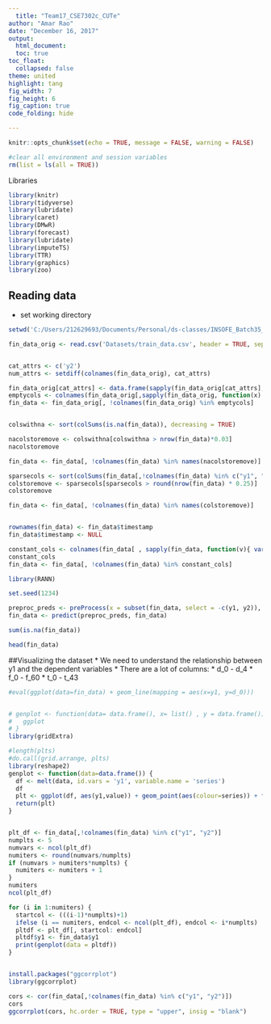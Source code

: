 ```yaml
---
  title: "Team17_CSE7302c_CUTe"
author: "Amar Rao"
date: "December 16, 2017"
output: 
  html_document:
  toc: true
toc_float:
  collapsed: false
theme: united
highlight: tang
fig_width: 7
fig_height: 6
fig_caption: true
code_folding: hide

---
```

  
```r
knitr::opts_chunk$set(echo = TRUE, message = FALSE, warning = FALSE)

#clear all environment and session variables
rm(list = ls(all = TRUE))


```


Libraries
```r

library(knitr)
library(tidyverse)
library(lubridate)
library(caret)
library(DMwR)
library(forecast)
library(lubridate)
library(imputeTS)
library(TTR)
library(graphics)
library(zoo)
```

## Reading data

* set working directory
```r
setwd('C:/Users/212629693/Documents/Personal/ds-classes/INSOFE_Batch35_7302c_CUTe_Team17')

fin_data_orig <- read.csv('Datasets/train_data.csv', header = TRUE, sep = ',', na.strings = "", colClasses = "double", numerals = "no.loss")


cat_attrs <- c('y2')
num_attrs <- setdiff(colnames(fin_data_orig), cat_attrs)

fin_data_orig[cat_attrs] <- data.frame(sapply(fin_data_orig[cat_attrs], as.factor))
emptycols <- colnames(fin_data_orig[,sapply(fin_data_orig, function(x) { all(is.na(x))})])
fin_data <- fin_data_orig[, !colnames(fin_data_orig) %in% emptycols]


colswithna <- sort(colSums(is.na(fin_data)), decreasing = TRUE)

nacolstoremove <- colswithna[colswithna > nrow(fin_data)*0.03]
nacolstoremove

fin_data <- fin_data[, !colnames(fin_data) %in% names(nacolstoremove)]

sparsecols <- sort(colSums(fin_data[,!colnames(fin_data) %in% c("y1", "y2")] == 0), decreasing = TRUE)
colstoremove <- sparsecols[sparsecols > round(nrow(fin_data) * 0.25)]
colstoremove

fin_data <- fin_data[, !colnames(fin_data) %in% names(colstoremove)]


rownames(fin_data) <- fin_data$timestamp
fin_data$timestamp <- NULL

constant_cols <- colnames(fin_data[ , sapply(fin_data, function(v){ var(v, na.rm=TRUE)==0})])
constant_cols
fin_data <- fin_data[, !colnames(fin_data) %in% constant_cols]

library(RANN)

set.seed(1234)

preproc_preds <- preProcess(x = subset(fin_data, select = -c(y1, y2)), method = c("knnImpute"))
fin_data <- predict(preproc_preds, fin_data)

sum(is.na(fin_data))

head(fin_data)
```

##Visualizing the dataset
* We need to understand the relationship between y1 and the dependent variables
* There are a lot of columns:
* d_0 - d_4
* f_0 - f_60
* t_0 - t_43

```r
#eval(ggplot(data=fin_data) + geom_line(mapping = aes(x=y1, y=d_0)))


# genplot <- function(data= data.frame(), x= list() , y = data.frame()) {
#   ggplot
# }
library(gridExtra)

#length(plts)
#do.call(grid.arrange, plts)
library(reshape2)
genplot <- function(data=data.frame()) {
  df <- melt(data, id.vars = 'y1', variable.name = 'series')
  df
  plt <- ggplot(df, aes(y1,value)) + geom_point(aes(colour=series)) + facet_grid(series ~ .)
  return(plt)
}


plt_df <- fin_data[,!colnames(fin_data) %in% c("y1", "y2")]
numplts <- 5
numvars <- ncol(plt_df)
numiters <- round(numvars/numplts)
if (numvars > numiters*numplts) {
  numiters <- numiters + 1
}
numiters
ncol(plt_df)

for (i in 1:numiters) {
  startcol <- (((i-1)*numplts)+1)
  ifelse (i == numiters, endcol <- ncol(plt_df), endcol <- i*numplts)
  pltdf <- plt_df[, startcol: endcol]
  pltdf$y1 <- fin_data$y1
  print(genplot(data = pltdf))
}


install.packages("ggcorrplot")
library(ggcorrplot)

cors <- cor(fin_data[,!colnames(fin_data) %in% c("y1", "y2")])
cors
ggcorrplot(cors, hc.order = TRUE, type = "upper", insig = "blank")
```
